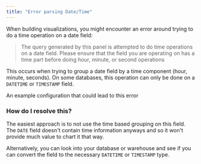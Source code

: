 ```yaml
---
title: "Error parsing Date/Time"
---
```


When building visualizations, you might encounter an error around trying to do a time operation on a date field:

> The query generated by this panel is attempted to do time operations on a date field. Please ensure that the field you are operating on has a time part before doing hour, minute, or second operations

This occurs when trying to group a date field by a time component (hour, minute, seconds). On some databases, this operation can only be done on a `DATETIME` or `TIMESTAMP` field.

An example configuration that could lead to this error

### How do I resolve this?

The easiest approach is to not use the time based grouping on this field. The `DATE` field doesn't contain time information anyways and so it won't provide much value to chart it that way.

Alternatively, you can look into your database or warehouse and see if you can convert the field to the necessary `DATETIME` or `TIMESTAMP` type.